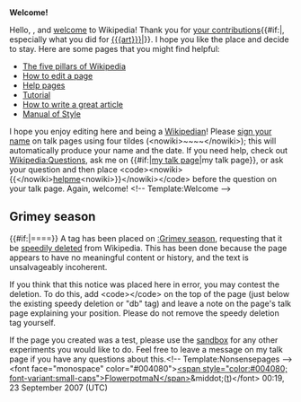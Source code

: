 <article id="13395244" title=User talk:Awinerip>
	<talkpage id="13395244" title="User talk:Awinerip">
'''Welcome!'''

Hello, {{BASEPAGENAME}}, and [[Wikipedia:Introduction|welcome]] to Wikipedia! Thank you for [[Special:Contributions/{{BASEPAGENAME}}|your contributions]]{{#if:{{{art|}}}|, especially what you did for [[{{{art}}}]]|}}. I hope you like the place and decide to stay. Here are some pages that you might find helpful:
*[[Wikipedia:Five pillars|The five pillars of Wikipedia]]
*[[Wikipedia:How to edit a page|How to edit a page]]
*[[Help:Contents|Help pages]]
*[[Wikipedia:Tutorial|Tutorial]]
*[[Wikipedia:Article development|How to write a great article]]
*[[Wikipedia:Manual of Style|Manual of Style]]
I hope you enjoy editing here and being a [[Wikipedia:Wikipedians|Wikipedian]]! Please [[Wikipedia:Signatures|sign your name]] on talk pages using four tildes (&lt;nowiki&gt;~~~~&lt;/nowiki&gt;); this will automatically produce your name and the date. If you need help, check out [[Wikipedia:Questions]], ask me on {{#if:{{{1|}}}|[[user talk:{{{1}}}|my talk page]]|my talk page}}, or ask your question and then place &lt;code&gt;&lt;nowiki&gt;{{&lt;/nowiki&gt;[[:Category:Wikipedians looking for help|helpme]]&lt;nowiki&gt;}}&lt;/nowiki&gt;&lt;/code&gt; before the question on your talk page. Again, welcome! &lt;!-- Template:Welcome --&gt;


==Grimey season==
{{#if:{{{header|}}}|=={{{header-text|[[:Grimey season]]}}}==}}
A tag has been placed on [[:Grimey season]], requesting that it be [[Wikipedia:Criteria for speedy deletion|speedily deleted]] from Wikipedia. This has been done because the page appears to have no meaningful content or history, and the text is unsalvageably incoherent.

If you think that this notice was placed here in error, you may contest the deletion. To do this, add &lt;code&gt;{{tl|hangon}}&lt;/code&gt; on the top of the page (just below the existing speedy deletion or &quot;db&quot; tag) and leave a note on the page's talk page explaining your position. Please do not remove the speedy deletion tag yourself.

If the page you created was a test, please use the [[Wikipedia:Sandbox|sandbox]] for any other experiments you would like to do. Feel free to leave a message on my talk page if you have any questions about this.&lt;!-- Template:Nonsensepages --&gt;  &lt;font face=&quot;monospace&quot; color=&quot;#004080&quot;&gt;[[User:Flowerpotman|&lt;span style=&quot;color:#004080; font-variant:small-caps&quot;&gt;FlowerpotmaN&lt;/span&gt;]]&amp;middot;([[User talk:Flowerpotman|t]])&lt;/font&gt; 00:19, 23 September 2007 (UTC)
	</talkpage>
</article>